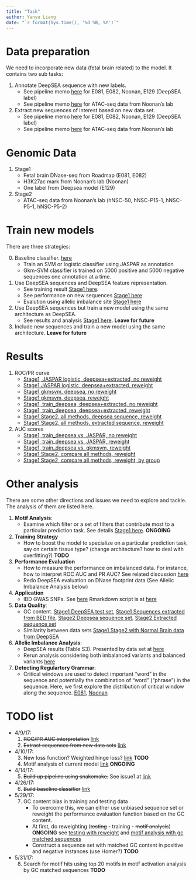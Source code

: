 ```yaml
---
title: "Task"
author: Yanyu Liang
date: "`r format(Sys.time(), '%d %B, %Y')`"
---
```


# Data preparation

We need to incorporate new data (fetal brain related) to the model. It contains two sub tasks:

1. Annotate DeepSEA sequence with new labels. 
    - See pipeline memo [here](memo_preprocessing.html) for E081, E082, Noonan, E129 (DeepSEA label)
    - See pipeline memo [here](memo_preprocessing_ATACseq.html) for ATAC-seq data from Noonan's lab
2. Extract new sequences of interest based on new data set. 
    - See pipeline memo [here](memo_extract.html) for E081, E082, Noonan, E129 (DeepSEA label)
    - See pipeline memo [here](memo_extract_ATACseq.html) for ATAC-seq data from Noonan's lab

# Genomic Data

1. Stage1
    - Fetal brain DNase-seq from Roadmap (E081, E082)
    - H3K27ac mark from Noonan's lab (Noonan)
    - One label from Deepsea model (E129)
2. Stage2
    - ATAC-seq data from Noonan's lab (hNSC-50, hNSC-P15-1, hNSC-P5-1, hNSC-P5-2)

# Train new models

There are three strategies:

0. Baseline classifier. [here](baseline.html)
    - Train an SVM or logistic classifier using JASPAR as annotation
    - Gkm-SVM classifier is trained on 5000 positive and 5000 negative sequences one annotation at a time.
          
1. Use DeepSEA sequences and DeepSEA feature representation. 
    - See training result [Stage1 here](type1.html). 
    - See performance on new sequences [Stage1 here](type1_newseq.html)
    - Evalution using allelic imbalance site [Stage1 here](type1_allelic_imbalance.html)
2. Use DeepSEA sequences but train a new model using the same architecture as DeepSEA. 
    - See results and analysis [Stage1 here](type2.html). **Leave for future**
3. Include new sequences and train a new model using the same architecture. **Leave for future**

# Results

1. ROC/PR curve
    - [Stage1, JASPAR logistic, deepsea+extracted, no reweight](https://rawgit.com/liangyy/deep_variant/code/pr_roc_curve/report/JASPAR_plot.html)
    - [Stage1 JASPAR logistic, deepsea+extracted, reweight](https://rawgit.com/liangyy/deep_variant/code/pr_roc_curve/report/JASPAR.reweight_plot.html)
    - [Stage1 gkmsvm, deepsea, no reweight](https://rawgit.com/liangyy/deep_variant/code/pr_roc_curve/report/type1.gkm_deepsea_plot.html)
    - [Stage1 gkmsvm, deepsea, reweight](https://rawgit.com/liangyy/deep_variant/code/pr_roc_curve/report/type1.gkm_deepsea.reweight_plot.html)
    - [Stage1, train_deepsea, deepsea+extracted, no reweight](http://htmlpreview.github.io/?https://github.com/liangyy/deep_variant/blob/code/pr_roc_curve/report/deepsea_vs_newseq_plot.html)
    - [Stage1, train_deepsea, deepsea+extracted, reweight](https://rawgit.com/liangyy/deep_variant/code/pr_roc_curve/report/type1.reweight_plot.html)
    - [Stage1 Stage2, all methods, deepsea sequence, reweight](https://rawgit.com/liangyy/deep_variant/code/pr_roc_curve/report/deepsea-stage1stage2.reweight_plot.html)
    - [Stage1 Stage2, all methods, extracted sequence, reweight](https://rawgit.com/liangyy/deep_variant/code/pr_roc_curve/report/extracted-stage1stage2.reweight_plot.html)
2. AUC scores
    - [Stage1, train_deepsea vs. JASPAR, no reweight](https://rawgit.com/liangyy/deep_variant/code/performance_comparison/report/deep_brain.auc_comparison.html)
    - [Stage1, train_deepsea vs. JASPAR, reweight](https://rawgit.com/liangyy/deep_variant/code/performance_comparison/report/deep_brain_reweight.auc_comparison.html)
    - [Stage1, train_deepsea vs. gkmsvm, reweight](https://rawgit.com/liangyy/deep_variant/code/performance_comparison/report/gkm_vs_type1_on_deepsea_test.auc_comparison.html)
    - [Stage1 Stage2, compare all methods, reweight](https://rawgit.com/liangyy/deep_variant/code/performance_comparison/report/deep_brain-stage1stage2.auc_comparison.html)
    - [Stage1 Stage2, compare all methods, reweight, by group](https://rawgit.com/liangyy/deep_variant/code/performance_comparison/template/auc_summary_bygroup.html)

# Other analysis

There are some other directions and issues we need to explore and tackle. The analysis of them are listed here.

1. **Motif Analysis**:
    - Examine which filter or a set of filters that contribute most to a particular prediction task. See details 
      [Stage1 here](motif_analysis.html). **ONGOING**
      
2. **Training Strategy**
    - How to boost the model to specialize on a particular prediction task, say on certain tissue type? (change architecture? how to deal with overfitting?) **TODO**
    
3. **Performance Evaluation**
    - How to measure the performance on imbalanced data. For instance, how to interpret ROC AUC and PR AUC? See related discussion 
      [here](auc.html)
    - Redo DeepSEA evaluation on DNase footprint data (See Allelic Imbalance Analysis below)
    
4. **Application**
    - IBD GWAS SNPs. See [here](SNP_enrichment.html) Rmarkdown script is at [here](https://uchicago.box.com/s/zdntptc8udymivtyoapxpu365rpo3b18)
    
5. **Data Quality**: 
    - GC content. 
      [Stage1 DeepSEA test set](https://rawgit.com/liangyy/deep_variant/code/gc_content/report/deepsea.gc_content.html), 
      [Stage1 Sequences extracted from BED file](https://rawgit.com/liangyy/deep_variant/code/gc_content/report/extracted.gc_content.html),
      [Stage2 Deepsea sequence set](https://rawgit.com/liangyy/deep_variant/code/gc_content/report/deepsea-ATACseq.gc_content.html),
      [Stage2 Extracted sequence set](https://rawgit.com/liangyy/deep_variant/code/gc_content/report/extracted-ATACseq.gc_content.html)
    - Similarity between data sets
      [Stage1 Stage2 with Normal Brain data from DeepSEA](https://rawgit.com/liangyy/deep_variant/code/annotation_overlap/report/distance.stage1stage2.html)
      
6. **Allelic Imbalance Analysis**:
    - DeepSEA results (Table S3). Presented by data set at [here](allelic_imbalance_deepsea.html)
    - Rerun analysis considering both imbalanced variants and balanced variants 
      [here](allelic_imbalance_rerun.html)

7. **Detecting Regulartory Grammar**:
    - Critical windows are used to detect important "word" in the sequence and potentially the combination of "word" ("phrase") in the sequence. Here, we first explore the distribution of critical window along the sequence.  [E081](https://rawgit.com/liangyy/deep_variant/code/motif_analysis/report/Type1/newseq.matchgc.E081_sliding_window.signal_block.MaskSize_10.html),
[Noonan](https://rawgit.com/liangyy/deep_variant/code/motif_analysis/report/Type1/newseq.matchgc.Noonan_sliding_window.signal_block.MaskSize_10.html)
    
# TODO list

* 4/9/17:
    1. ~~ROC/PR AUC interpretation~~ [link](auc.html)
    2. ~~Extract sequences from new data sets~~ [link](memo_extract.html)
* 4/10/17:
    3. New loss function? Weighted hinge loss? [link](loss_function.html) **TODO**
    4. Motif analysis of current model [link](motif_analysis.html) **ONGOING**
* 4/14/17:
    5. ~~Build up pipeline using snakemake.~~ See issue1 at [link](https://github.com/CreRecombinase/DeepVariantPrediction)
* 4/26/17:
    6. ~~Build baseline classifier~~ [link](baseline.html)
* 5/29/17:
    7. GC content bias in training and testing data
        - To overcome this, we can either use unbiased sequence set or reweight the performance evaluation function based on the GC content.
        - At first, do reweighting (~~testing~~ - training - ~~motif analysis~~) **ONGOING** see [testing with reweight](https://rawgit.com/liangyy/deep_variant/code/performance_comparison/report/deep_brain_reweight.auc_comparison.html) and [motif analysis with gc matched sequences](motif_analysis.html)
        - Construct a sequence set with matched GC content in positive and negative instances (use Homer?) **TODO**
* 5/31/17:
    8. Search for motif hits using top 20 motifs in motif activation analysis by GC matched sequences **TODO**






